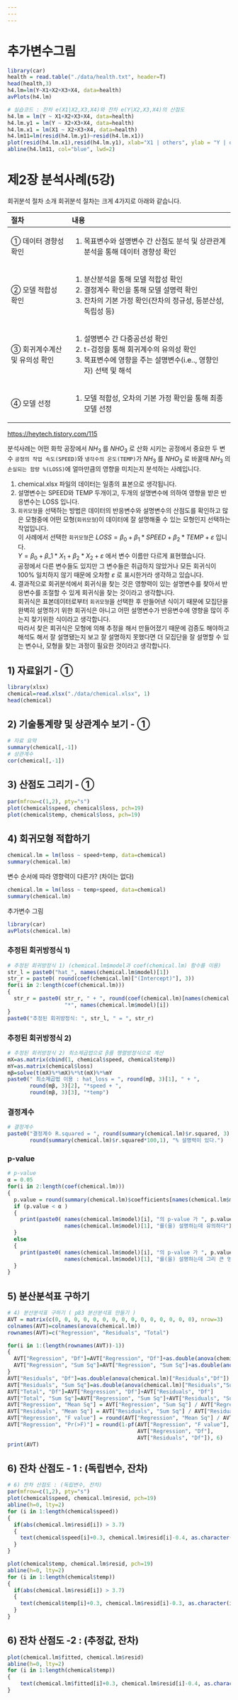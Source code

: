```yaml
---
---
---
```


# 추가변수그림

```r
library(car)
health = read.table("./data/health.txt", header=T)
head(health,3)
h4.lm=lm(Y~X1+X2+X3+X4, data=health)
avPlots(h4.lm)
```

```r

# 실습코드 : 잔차 e(X1|X2,X3,X4)와 잔차 e(Y|X2,X3,X4)의 산점도
h4.lm = lm(Y ~ X1+X2+X3+X4, data=health)
h4.lm.y1 = lm(Y ~ X2+X3+X4, data=health)
h4.lm.x1 = lm(X1 ~ X2+X3+X4, data=health)
h4.lm11=lm(resid(h4.lm.y1)~resid(h4.lm.x1))
plot(resid(h4.lm.x1),resid(h4.lm.y1), xlab="X1 | others", ylab = "Y | others")
abline(h4.lm11, col="blue", lwd=2)

```

# 제2장 분석사례(5강)

회귀분석 절차 소개 회귀분석 절차는 크게 4가지로 아래와 같습니다.

+-------------------------------+-----------------------------------------------------------------------------------+
| 절차                          | 내용                                                                              |
+:==============================+:==================================================================================+
| ① 데이터 경향성 확인          | 1.  목표변수와 설명변수 간 산점도 분석 및 상관관계 분석을 통해 데이터 경향성 확인 |
+-------------------------------+-----------------------------------------------------------------------------------+
| ② 모델 적합성 확인            | 1.  분산분석을 통해 모델 적합성 확인                                              |
|                               | 2.  결정계수 확인을 통해 모델 설명력 확인                                         |
|                               | 3.  잔차의 기본 가정 확인(잔차의 정규성, 등분산성, 독립성 등)                     |
+-------------------------------+-----------------------------------------------------------------------------------+
| ③ 회귀계수계산 및 유의성 확인 | 1.  설명변수 간 다중공선성 확인                                                   |
|                               | 2.  t-검정을 통해 회귀계수의 유의성 확인                                          |
|                               | 3.  목표변수에 영향을 주는 설명변수(i.e.., 영향인자) 선택 및 해석                 |
+-------------------------------+-----------------------------------------------------------------------------------+
| ④ 모델 선정                   | 1.  모델 적합성, 오차의 기본 가정 확인을 통해 최종 모델 선정                      |
+-------------------------------+-----------------------------------------------------------------------------------+

<https://heytech.tistory.com/115>

분석사례는 어떤 화학 공장에서 $NH_3$ 를 $NHO_3$ 로 산화 시키는 공정에서 중요한 두 변수 `공정의 작업 속도(SPEED)`와 `냉각수의 온도(TEMP)`가 $NH_3$ 를 $NHO_3$ 로 바꿀때 $NH_3$ 의 `손실되는 함량 %(LOSS)`에 얼마만큼의 영향을 미치는지 분석하는 사례입니다.

1.  chemical.xlsx 파일의 데이터는 일종의 표본으로 생각됩니다.
2.  설명변수는 SPEED와 TEMP 두개이고, 두개의 설명변수에 의하여 영향을 받은 반응변수는 LOSS 입니다.
3.  `회귀모형`을 선택하는 방법은 데이터의 반응변수와 설명변수의 산점도를 확인하고 많은 모형중에 어떤 모형(`회귀모형`)이 데이터에 잘 설명해줄 수 있는 모형인지 선택하는 작업입니다.\
    이 사례에서 선택한 `회귀모형`은 $LOSS = \beta _0 + \beta _1 * SPEED + \beta _2 * TEMP + \varepsilon$ 입니다.\
    $Y = \beta _0 + \beta \_1 * X_1 + \beta _2 * X_2 + \varepsilon$ 에서 변수 이름만 다르게 표현했습니다.\
    공정에서 다른 변수들도 있지만 그 변수들은 취급하지 않았거나 모든 회귀식이 100% 일치하지 않기 때문에 오차항 $\varepsilon$ 로 표시한거라 생각하고 있습니다.
4.  결과적으로 회귀분석에서 회귀식을 찾는 것은 영향력이 있는 설명변수를 찾아서 반응변수를 조절할 수 있게 회귀식을 찾는 것이라고 생각합니다.\
    회귀식은 표본데이터로부터 `회귀모형`을 선택한 후 만들어낸 식이기 때문에 모집단을 완벽히 설명하기 위한 회귀식은 아니고 어떤 설명변수가 반응변수에 영향을 많이 주는지 찾기위한 식이라고 생각합니다.\
    따라서 찾은 회귀식은 모형에 의해 추정을 해서 만들어졌기 때문에 검증도 해야하고 해석도 해서 잘 설명됐는지 보고 잘 설명하지 못했다면 더 모집단을 잘 설명할 수 있는 변수나, 모형을 찾는 과정이 필요한 것이라고 생각합니다.

## 1) 자료읽기 - ①

```r
library(xlsx) 
chemical=read.xlsx("./data/chemical.xlsx", 1)
head(chemical)
```

## 2) 기술통계량 및 상관계수 보기 - ①

```r
# 자료 요약
summary(chemical[,-1]) 
# 상관계수
cor(chemical[,-1])
```

## 3) 산점도 그리기 - ①

```r
par(mfrow=c(1,2), pty="s") 
plot(chemical$speed, chemical$loss, pch=19)
plot(chemical$temp, chemical$loss, pch=19)
```

## 4) 회귀모형 적합하기

```r
chemical.lm = lm(loss ~ speed+temp, data=chemical) 
summary(chemical.lm)
```

변수 순서에 따라 영향력이 다른가? (차이는 없다)

```r
chemical.lm = lm(loss ~ temp+speed, data=chemical) 
summary(chemical.lm)
```

추가변수 그림

```r
library(car)
avPlots(chemical.lm)
```

### 추정된 회귀방정식 1)

```r
# 추정된 회귀방정식 1) (chemical.lm$model과 coef(chemical.lm) 함수를 이용)
str_l = paste0("hat_", names(chemical.lm$model)[1])
str_r = paste0( round(coef(chemical.lm)["(Intercept)"], 3))
for(i in 2:length(coef(chemical.lm))) 
{
  str_r = paste0( str_r, " + ", round(coef(chemical.lm)[names(chemical.lm$model)[i]], 3),
                  "*", names(chemical.lm$model)[i])
}
paste0("추정된 회귀방정식: ", str_l, " = ", str_r)
```

### 추정된 회귀방정식 2)

```r
# 추정된 회귀방정식 2) 최소제곱법으로 β를 행렬방정식으로 계산
mX=as.matrix(cbind(1, chemical$speed, chemical$temp))
mY=as.matrix(chemical$loss)
mβ=solve(t(mX)%*%mX)%*%t(mX)%*%mY
paste0(" 최소제곱법 이용 : hat_loss = ", round(mβ, 3)[1], " + ",
       round(mβ, 3)[2], "*speed + ",
       round(mβ, 3)[3], "*temp")
```

### 결정계수

```r
# 결정계수
paste0("결정계수 R.squared = ", round(summary(chemical.lm)$r.squared, 3), "으로 ",
       round(summary(chemical.lm)$r.squared*100,1), "% 설명력이 있다.")

```

### p-value

```r
# p-value
α = 0.05
for(i in 2:length(coef(chemical.lm))) 
{
  p.value = round(summary(chemical.lm)$coefficients[names(chemical.lm$model)[i], "Pr(>|t|)"], 5)
  if (p.value < α )
  {
    print(paste0( names(chemical.lm$model)[i], "의 p-value 가 ", p.value, "으로서 ", 
                  names(chemical.lm$model)[1], "를(을) 설명하는데 유의하다"))
  }
  else
  {
    print(paste0( names(chemical.lm$model)[i], "의 p-value 가 ", p.value, "으로서 ", 
                  names(chemical.lm$model)[1], "를(을) 설명하는데 그리 큰 영향을 준다고 할 수 없다."))
  }
}
```

## 5) 분산분석표 구하기

```r
# 4) 분산분석표 구하기 ( p83 분산분석표 만들기 )
AVT = matrix(c(0, 0, 0, 0, 0, 0, 0, 0, 0, 0, 0, 0, 0, 0, 0), nrow=3)
colnames(AVT)=colnames(anova(chemical.lm))
rownames(AVT)=c("Regression", "Residuals", "Total")

for(i in 1:(length(rownames(AVT))-1))
{
  AVT["Regression", "Df"]=AVT["Regression", "Df"]+as.double(anova(chemical.lm)[i,"Df"])
  AVT["Regression", "Sum Sq"]=AVT["Regression", "Sum Sq"]+as.double(anova(chemical.lm)[i,"Sum Sq"])
}
AVT["Residuals", "Df"]=as.double(anova(chemical.lm)["Residuals","Df"])
AVT["Residuals", "Sum Sq"]=as.double(anova(chemical.lm)["Residuals","Sum Sq"])
AVT["Total", "Df"]=AVT["Regression", "Df"]+AVT["Residuals", "Df"]
AVT["Total", "Sum Sq"]=AVT["Regression", "Sum Sq"]+AVT["Residuals", "Sum Sq"]
AVT["Regression", "Mean Sq"] = AVT["Regression", "Sum Sq"] / AVT["Regression", "Df"]
AVT["Residuals", "Mean Sq"] = AVT["Residuals", "Sum Sq"] / AVT["Residuals", "Df"]
AVT["Regression", "F value"] = round(AVT["Regression", "Mean Sq"] / AVT["Residuals", "Mean Sq"], 1)
AVT["Regression", "Pr(>F)"] = round(1-pf(AVT["Regression", "F value"], 
                                         AVT["Regression", "Df"], 
                                         AVT["Residuals", "Df"]), 6)
print(AVT)
```

## 6) 잔차 산점도 - 1 : (독립변수, 잔차)

```r
# 6) 잔차 산점도 : (독립변수, 잔차)
par(mfrow=c(1,2), pty="s")
plot(chemical$speed, chemical.lm$resid, pch=19)
abline(h=0, lty=2)
for (i in 1:length(chemical$speed))
{
  if(abs(chemical.lm$resid[i]) > 3.7)
  {
    text(chemical$speed[i]+0.3, chemical.lm$resid[i]-0.4, as.character(i))
  }
}

plot(chemical$temp, chemical.lm$resid, pch=19)
abline(h=0, lty=2)
for (i in 1:length(chemical$temp))
{
  if(abs(chemical.lm$resid[i]) > 3.7)
  {
    text(chemical$temp[i]+0.3, chemical.lm$resid[i]-0.3, as.character(i)) 
  }
}
```

## 6) 잔차 산점도 -2 : (추정값, 잔차)

```r
plot(chemical.lm$fitted, chemical.lm$resid)
abline(h=0, lty=2)
for (i in 1:length(chemical$temp))
{
    text(chemical.lm$fitted[i]+0.3, chemical.lm$resid[i]-0.4, as.character(i)) 
}
```
